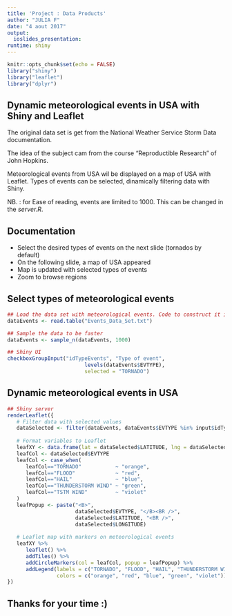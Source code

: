 ```yaml
---
title: 'Project : Data Products'
author: "JULIA F"
date: "4 aout 2017"
output:
  ioslides_presentation:
runtime: shiny
---
```


```r
knitr::opts_chunk$set(echo = FALSE)
library("shiny")
library("leaflet")
library("dplyr")
```

## Dynamic meteorological events in USA with Shiny and Leaflet

The original data set is get from the National Weather Service Storm Data documentation.

The idea of the subject cam from the course "Reproductible Research" of John Hopkins.

Meteorological events from USA wil be displayed on a map of USA with Leaflet. Types of events can be selected, dinamically filtering data with Shiny.

NB. : for Ease of reading, events are limited to 1000. This can be changed in the *server.R*.

## Documentation

- Select the desired types of events on the next slide (tornados by default)
- On the following slide, a map of USA appeared
- Map is updated with selected types of events
- Zoom to browse regions

## Select types of meteorological events

```r
## Load the data set with meteorological events. Code to construct it is in "Create_data_set.R"
dataEvents <- read.table("Events_Data_Set.txt")

## Sample the data to be faster
dataEvents <- sample_n(dataEvents, 1000)

## Shiny UI
checkboxGroupInput("idTypeEvents", "Type of event",
                         levels(dataEvents$EVTYPE),
                         selected = "TORNADO")
```

## Dynamic meteorological events in USA

```r
## Shiny server
renderLeaflet({
   # Filter data with selected values
   dataSelected <- filter(dataEvents, dataEvents$EVTYPE %in% input$idTypeEvents)
   
   # Format variables to Leaflet
   leafXY <- data.frame(lat = dataSelected$LATITUDE, lng = dataSelected$LONGITUDE)
   leafCol <- dataSelected$EVTYPE
   leafCol <- case_when(
      leafCol=="TORNADO"           ~ "orange",
      leafCol=="FLOOD"             ~ "red",
      leafCol=="HAIL"              ~ "blue",
      leafCol=="THUNDERSTORM WIND" ~ "green",
      leafCol=="TSTM WIND"         ~ "violet"
   )
   leafPopup <- paste("<B>", 
                      dataSelected$EVTYPE, "</B><BR />",
                      dataSelected$LATITUDE, "<BR />", 
                      dataSelected$LONGITUDE)
   
   # Leaflet map with markers on meteorological events
   leafXY %>%
      leaflet() %>%
      addTiles() %>%
      addCircleMarkers(col = leafCol, popup = leafPopup) %>%
      addLegend(labels = c("TORNADO", "FLOOD", "HAIL", "THUNDERSTORM WIND", "TSTM WIND"), 
                colors = c("orange", "red", "blue", "green", "violet"))
})
```

## Thanks for your time :)
